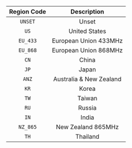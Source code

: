 
| Region Code | Description |
| :-------: | :--------: |
|  `UNSET`   | Unset |
| `US` | United States |
| `EU_433` | European Union 433MHz |
| `EU_868` | European Union 868MHz |
| `CN` | China |
| `JP` | Japan |
| `ANZ` | Australia & New Zealand |
| `KR` | Korea |
| `TW` | Taiwan |
| `RU` | Russia |
| `IN` | India |
| `NZ_865` | New Zealand 865MHz |
| `TH` | Thailand |